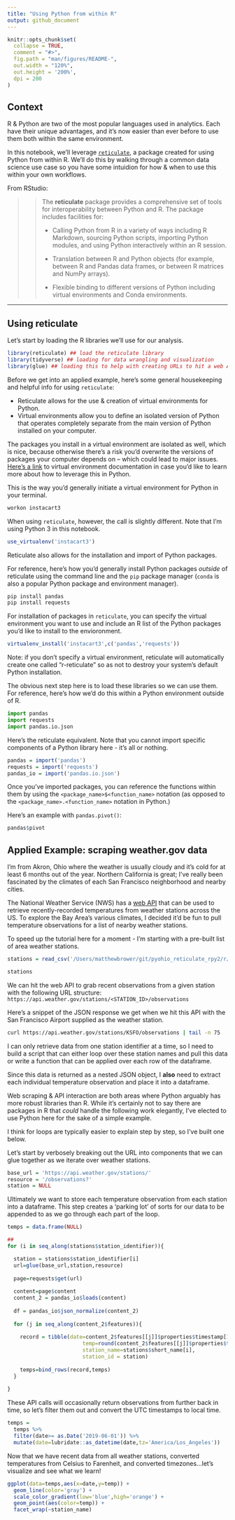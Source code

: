 ```yaml
---
title: "Using Python from within R"
output: github_document
---
```


```r
knitr::opts_chunk$set(
  collapse = TRUE,
  comment = "#>",
  fig.path = "man/figures/README-",
  out.width = "120%",
  out.height = '200%',
  dpi = 200
)
```
## Context
R & Python are two of the most popular languages used in analytics. Each have their unique advantages, and it's now easier than ever before to use them both within the same environment.  

In this notebook, we'll leverage [`reticulate`](https://rstudio.github.io/reticulate/), a package created for using Python from within R.  We'll do this by walking through a common data science use case so you have some intuidion for how & when to use this within your own workflows.

From RStudio:

>> The **reticulate** package provides a comprehensive set of tools for interoperability between Python and R. The package includes facilities for:
>>
>>  - Calling Python from R in a variety of ways including R Markdown, sourcing Python scripts, importing Python modules, and using Python interactively within an R session.
>>
>>  - Translation between R and Python objects (for example, between R and Pandas data frames, or between R matrices and NumPy arrays).
>>
>>  - Flexible binding to different versions of Python including virtual environments and Conda environments.

---
## Using reticulate
Let's start by loading the R libraries we'll use for our analysis.
```r
library(reticulate) ## load the reticulate library
library(tidyverse) ## loading for data wrangling and visualization
library(glue) ## loading this to help with creating URLs to hit a web API
```

Before we get into an applied example, here's some general housekeeping and helpful info for using `reticulate`:

- Reticulate allows for the use & creation of virtual environments for Python.  
- Virtual environments allow you to define an isolated version of Python that operates completely separate from the main version of Python installed on your computer.  

The packages you install in a virtual environment are isolated as well, which is nice, because otherwise there's a risk you'd overwrite the versions of packages your computer depends on -- which could lead to major issues.  [Here's a link](https://docs.python.org/3/tutorial/venv.html) to virtual environment documentation in case you'd like to learn more about how to leverage this in Python.

This is the way you'd generally initiate a virtual environment for Python in your terminal.
```bash
workon instacart3
```

When using `reticulate`, however, the call is slightly different.  Note that I'm using Python 3 in this notebook.
```r
use_virtualenv('instacart3')
```

Reticulate also allows for the installation and import of Python packages.  

For reference, here's how you'd generally install Python packages _outside_ of reticulate using the command line and the `pip` package manager (`conda` is also a popular Python package and environment manager).
```bash
pip install pandas
pip install requests
```



For installation of packages in `reticulate`, you can specify the virtual environment you want to use and include an R list of the Python packages you'd like to install to the envioronment.  
```r
virtualenv_install('instacart3',c('pandas','requests'))
```
Note: if you don't specify a virtual environment, reticulate will automatically create one called "r-reticulate" so as not to destroy your system's default Python installation.

The obvious next step here is to load these libraries so we can use them.  For reference, here's how we'd do this within a Python environment outside of R.
```python
import pandas
import requests
import pandas.io.json
```

Here's the reticulate equivalent.  Note that you cannot import specific components of a Python library here - it's all or nothing.
```r
pandas = import('pandas')
requests = import('requests')
pandas_io = import('pandas.io.json')
```

Once you've imported packages, you can reference the functions within them by using the `<package_name>$<function_name>` notation (as opposed to the `<package_name>.<function_name>` notation in Python.)  

Here's an example with `pandas.pivot()`:
```r
pandas$pivot
```


## Applied Example: scraping weather.gov data

I'm from Akron, Ohio where the weather is usually cloudy and it's cold for at least 6 months out of the year.  Northern California is great; I've really been fascinated by the climates of each San Francisco neighborhood and nearby cities.

The National Weather Service (NWS) has a [web API](https://www.weather.gov/documentation/services-web-api) that can be used to retrieve recently-recorded temperatures from weather stations across the US.  To explore the Bay Area's various climates, I decided it'd be fun to pull temperature observations for a list of nearby weather stations.

To speed up the tutorial here for a moment - I'm starting with a pre-built list of area weather stations. 
```r
stations = read_csv('/Users/matthewbrower/git/pyohio_reticulate_rpy2/r/reticulate_walkthrough/data/station_identifiers.csv')
```


```r
stations
```

We can hit the web API to grab recent observations from a given station with the following URL structure:
`https://api.weather.gov/stations/<STATION_ID>/observations`



Here's a snippet of the JSON response we get when we hit this API with the San Francisco Airport supplied as the weather station.
```bash
curl https://api.weather.gov/stations/KSFO/observations | tail -n 75
```

I can only retrieve data from one station identifier at a time, so I need to build a script that can either loop over these station names and pull this data or write a function that can be applied over each row of the dataframe.  

Since this data is returned as a nested JSON object, I **also** need to extract each individual temperature observation and place it into a dataframe.

Web scraping & API interaction are both areas where Python arguably has more robust libraries than R.  While it's certainly not to say there are packages in R that _could_ handle the following work elegantly, I've elected to use Python here for the sake of a simple example.

I think for loops are typically easier to explain step by step, so I've built one below.

Let's start by verbosely breaking out the URL into components that we can glue together as we iterate over weather stations.
```r
base_url = 'https://api.weather.gov/stations/'
resource = '/observations?'
station = NULL
```


Ultimately we want to store each temperature observation from each station into a dataframe.  This step creates a 'parking lot' of sorts for our data to be appended to as we go through each part of the loop.
```r
temps = data.frame(NULL)
```



```r
## 
for (i in seq_along(stations$station_identifier)){

  station = stations$station_identifier[i]
  url=glue(base_url,station,resource)
  
  page=requests$get(url)
  
  content=page$content
  content_2 = pandas_io$loads(content)
  
  df = pandas_io$json_normalize(content_2)
  
  for (j in seq_along(content_2$features)){
    
    record = tibble(date=content_2$features[[j]]$properties$timestamp[1],
                        temp=round(content_2$features[[j]]$properties$temperature[1]$value*(9/5)+32,2),
                        station_name=stations$short_name[i],
                        station_id = station)
    
    temps=bind_rows(record,temps)
  }
  
}

```


These API calls will occasionally return observations from further back in time, so let's filter them out and convert the UTC timestamps to local time.
```r
temps = 
  temps %>% 
  filter(date>= as.Date('2019-06-01')) %>% 
  mutate(date=lubridate::as_datetime(date,tz='America/Los_Angeles'))
```

Now that we have recent data from all weather stations, converted temperatures from Celsius to Farenheit, and converted timezones...let's visualize and see what we learn!
```r
ggplot(data=temps,aes(x=date,y=temp)) + 
  geom_line(color='gray') + 
  scale_color_gradient(low='blue',high='orange') +
  geom_point(aes(color=temp)) + 
  facet_wrap(~station_name)
```

